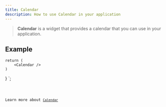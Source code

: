 ```yaml
---
title: Calendar
description: How to use Calendar in your application
---
```



> **Calendar** is a widget that provides a calendar that you can use in your application.

## Example


    return (
        <Calendar />
    )
}
`;

<Code code={qCalendarExample} title='example_calendar.tsx' lang='tsx' />

Learn more about [`Calendar`](https://vixen-js.github.io/docs/build-application-vanilla/Advanced-Widgets/QCalendarWidget)
